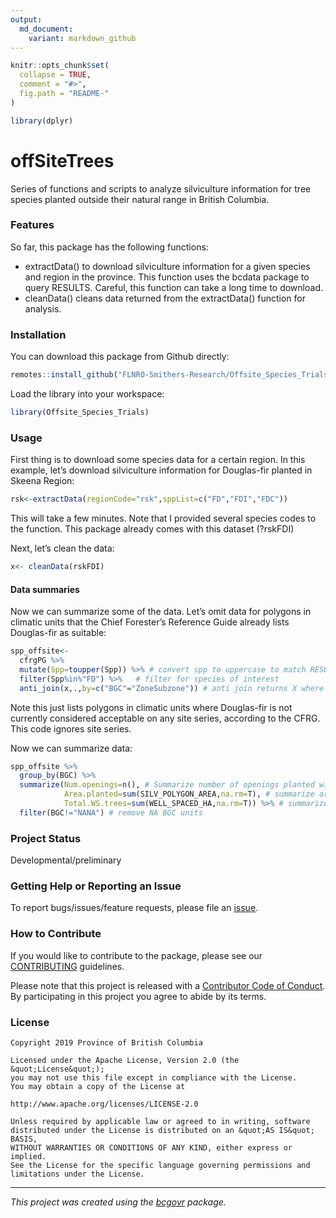 ```yaml
---
output:
  md_document:
    variant: markdown_github
---
```


```r
knitr::opts_chunk$set(
  collapse = TRUE,
  comment = "#>",
  fig.path = "README-"
)

library(dplyr)
```

<!-- Add a project state badge
See https://github.com/BCDevExchange/Our-Project-Docs/blob/master/discussion/projectstates.md
If you have bcgovr installed and you use RStudio, click the 'Insert BCDevex Badge' Addin. -->

# offSiteTrees

Series of functions and scripts to analyze silviculture information for tree species planted outside their natural range in British Columbia.

### Features
So far, this package has the following functions:

- extractData() to download silviculture information for a given species and region in the province.  This function uses the bcdata package to query RESULTS.  Careful, this function can take a long time to download.
- cleanData() cleans data returned from the extractData() function for analysis.

### Installation
You can download this package from Github directly:

```r
remotes::install_github("FLNRO-Smithers-Research/Offsite_Species_Trials")

```

Load the library into your workspace:
```r
library(Offsite_Species_Trials)
```


### Usage

First thing is to download some species data for a certain region.  In this example, let's download silviculture information for Douglas-fir planted in Skeena Region:
```r
rsk<-extractData(regionCode="rsk",sppList=c("FD","FDI","FDC"))
```

This will take a few minutes.  Note that I provided several species codes to the function.
This package already comes with this dataset (?rskFDI)

Next, let's clean the data:

```r
x<- cleanData(rskFDI)

```

#### Data summaries

Now we can summarize some of the data.  Let's omit data for polygons in climatic units that the Chief Forester's Reference Guide already lists Douglas-fir as suitable:

```r
spp_offsite<-
  cfrgPG %>%
  mutate(Spp=toupper(Spp)) %>% # convert spp to uppercase to match RESULTS
  filter(Spp%in%"FD") %>%   # filter for species of interest
  anti_join(x,.,by=c("BGC"="ZoneSubzone")) # anti join returns X where it is not listed in CFRG

```

Note this just lists polygons in climatic units where Douglas-fir is not currently considered acceptable on any site series, according to the CFRG.  This code ignores site series.

Now we can summarize data:

```r
spp_offsite %>% 
  group_by(BGC) %>% 
  summarize(Num.openings=n(), # Summarize number of openings planted with Fd
            Area.planted=sum(SILV_POLYGON_AREA,na.rm=T), # summarize area planted with Fd
            Total.WS.trees=sum(WELL_SPACED_HA,na.rm=T)) %>% # summarize total Fd well spaced
  filter(BGC!="NANA") # remove NA BGC units


```


### Project Status
Developmental/preliminary

### Getting Help or Reporting an Issue

To report bugs/issues/feature requests, please file an [issue](https://github.com/bcgov/offSiteTrees/issues/).

### How to Contribute

If you would like to contribute to the package, please see our 
[CONTRIBUTING](CONTRIBUTING.md) guidelines.

Please note that this project is released with a [Contributor Code of Conduct](CODE_OF_CONDUCT.md). By participating in this project you agree to abide by its terms.

### License

```
Copyright 2019 Province of British Columbia

Licensed under the Apache License, Version 2.0 (the &quot;License&quot;);
you may not use this file except in compliance with the License.
You may obtain a copy of the License at

http://www.apache.org/licenses/LICENSE-2.0

Unless required by applicable law or agreed to in writing, software distributed under the License is distributed on an &quot;AS IS&quot; BASIS,
WITHOUT WARRANTIES OR CONDITIONS OF ANY KIND, either express or implied.
See the License for the specific language governing permissions and limitations under the License.
```

---
*This project was created using the [bcgovr](https://github.com/bcgov/bcgovr) package.* 
